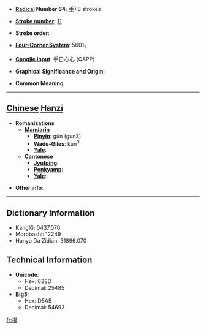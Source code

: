 * '''[[Wiktionary:Chinese radical index| Radical]] Number 64''': [[Wiktionary:Chinese radical index 手|手]]+8 strokes

* '''[[Wiktionary:Chinese total strokes index|Stroke number]]''': [[Wiktionary:Chinese total strokes index 11|11]]

* '''Stroke order''': 

* '''[[Wiktionary:Chinese four corner index|Four-Corner System]]''': 5601<sub>1</sub>

* '''[[Wiktionary:Chinese Cangjie index|Cangjie input]]''': 手日心心 (QAPP)

* '''Graphical Significance and Origin''': 

* '''Common Meaning'''

----

== [[Chinese]] [[Hanzi]] ==

* '''Romanizations'''
** '''[[Mandarin]]'''
*** '''[[Pinyin]]''': gǔn (gun3)
*** '''[[Wade-Giles]]''': kun<sup>3</sup>
*** '''[[Yale]]''': 
** '''[[Cantonese]]'''
*** '''[[Jyutping]]''':
*** '''[[Penkyamp]]''': 
*** '''[[Yale]]''': 

* '''Other info''': 

----

== Dictionary Information ==

* KangXi: 0437.070
* Morobashi: 12249
* Hanyu Da Zidian: 31896.070

== Technical Information ==

* '''Unicode''':
** Hex: 638D
** Decimal: 25485
* '''Big5''':
** Hex: D5A5
** Decimal: 54693

[[fr:掍]]